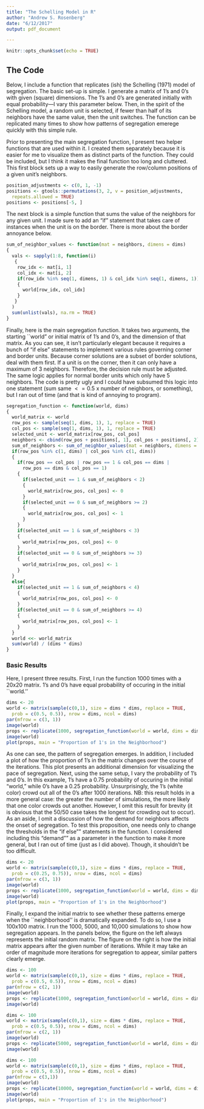 ```yaml
---
title: "The Schelling Model in R"
author: "Andrew S. Rosenberg"
date: "6/12/2017"
output: pdf_document

---
```


```r
knitr::opts_chunk$set(echo = TRUE)
```

## The Code

Below, I include a function that replicates (ish) the Schelling (1971) model of segregation. The basic set-up is simple. I generate a matrix of 1's and 0's with given (square) dimensions. The 1's and 0's are generated initially with equal probability---I vary this parameter below. Then, in the spirit of the Schelling model, a random unit is selected, if fewer than half of its neighbors have the same value, then the unit switches. The function can be replicated many times to show how patterns of segregation emerege quickly with this simple rule.

Prior to presenting the main segregation function, I present two helper functions that are used within it. I created them separately because it is easier for me to visualize them as distinct parts of the function. They could be included, but I think it makes the final function too long and cluttered. This first block sets up a way to easily generate the row/column positions of a given unit's neighbors.
```r
position_adjustments <- c(0, 1, -1)
positions <- gtools::permutations(3, 2, v = position_adjustments, 
  repeats.allowed = TRUE)
positions <- positions[-5, ]
```

The next block is a simple function that sums the value of the neighbors for any given unit. I made sure to add an "if" statement that takes care of instances when the unit is on the border. There is more about the border annoyance below.
```r
sum_of_neighbor_values <- function(mat = neighbors, dimens = dims)
{
  vals <- sapply(1:8, function(i)
   {
    row_idx <- mat[i, 1]
    col_idx <- mat[i, 2]
    if(row_idx %in% seq(1, dimens, 1) & col_idx %in% seq(1, dimens, 1))
    {
      world[row_idx, col_idx]
    }
   }
  )
  sum(unlist(vals), na.rm = TRUE)
}
```

Finally, here is the main segregation function. It takes two arguments, the starting ``world" or initial matrix of 1's and 0's, and the dimension of that matrix. As you can see, it isn't particularly elegant because it requires a bunch of "if else" statements to implement various rules governing corner and border units. Because corner solutions are a subset of border solutions, deal with them first. If a unit is on the corner, then it can only have a maximum of 3 neighbors. Therefore, the decision rule must be adjusted. The same logic applies for normal border units which only have 5 neighbors. The code is pretty ugly and I could have subsumed this logic into one statement (sum same $<= 0.5$ x number of neighbors, or something), but I ran out of time (and that is kind of annoying to program). 

```r
segregation_function <- function(world, dims)
{
  world_matrix <- world
  row_pos <- sample(seq(1, dims, 1), 1, replace = TRUE)
  col_pos <- sample(seq(1, dims, 1), 1, replace = TRUE)
  selected_unit <- world_matrix[row_pos, col_pos]
  neighbors <- cbind(row_pos + positions[, 1], col_pos + positions[, 2])
  sum_of_neighbors <- sum_of_neighbor_values(mat = neighbors, dimens = dims)
  if(row_pos %in% c(1, dims) | col_pos %in% c(1, dims))
  {
    if(row_pos == col_pos | row_pos == 1 & col_pos == dims | 
      row_pos == dims & col_pos == 1)
    {
      if(selected_unit == 1 & sum_of_neighbors < 2)
      {
        world_matrix[row_pos, col_pos] <- 0
      }
      if(selected_unit == 0 & sum_of_neighbors >= 2)
      {
        world_matrix[row_pos, col_pos] <- 1
      }
    }
    if(selected_unit == 1 & sum_of_neighbors < 3)
    {
      world_matrix[row_pos, col_pos] <- 0
    }
    if(selected_unit == 0 & sum_of_neighbors >= 3)
    {
      world_matrix[row_pos, col_pos] <- 1
    }
  }
  else{
    if(selected_unit == 1 & sum_of_neighbors < 4)
    {
      world_matrix[row_pos, col_pos] <- 0
    }
    if(selected_unit == 0 & sum_of_neighbors >= 4)
    {
      world_matrix[row_pos, col_pos] <- 1
    }
  }
  world <<- world_matrix
  sum(world) / (dims * dims)
}
```

### Basic Results
Here, I present three results. First, I run the function 1000 times with a 20x20 matrix. 1's and 0's have equal probability of occuring in the initial ``world.''
```r
dims <- 20
world <- matrix(sample(c(0,1), size = dims * dims, replace = TRUE, 
  prob = c(0.5, 0.5)), nrow = dims, ncol = dims)
par(mfrow = c(3, 1))
image(world)
props <- replicate(1000, segregation_function(world = world, dims = dims))
image(world)
plot(props, main = "Proportion of 1's in the Neighborhood")
```

As one can see, the pattern of segregation emerges. In addition, I included a plot of how the proportion of 1's in the matrix changes over the course of the iterations. This plot presents an additional dimension for visualizing the pace of segregation. Next, using the same setup, I vary the probability of 1's and 0's. In this example, 1's have a 0.75 probability of occuring in the initial "world," while 0's have a 0.25 probability. Unsurprisingly, the 1's (white color) crowd out all of the 0's after 1000 iterations. NB: this result holds in a more general case: the greater the number of simulations, the more likely that one color crowds out another. However, I omit this result for brevity (it is obvious that the 50/50 case takes the longest for crowding out to occur). As an aside, I omit a discussion of how the demand for neighbors affects the onset of segregation. To test this proposition, one needs only to change the thresholds in the "if else"" statements in the function. I considered including this "demand"" as a parameter in the function to make it more general, but I ran out of time (just as I did above). Though, it shouldn't be too difficult.  
```r
dims <- 20
world <- matrix(sample(c(0,1), size = dims * dims, replace = TRUE, 
  prob = c(0.25, 0.75)), nrow = dims, ncol = dims)
par(mfrow = c(3, 1))
image(world)
props <- replicate(1000, segregation_function(world = world, dims = dims))
image(world)
plot(props, main = "Proportion of 1's in the Neighborhood")
```

Finally, I expand the initial matrix to see whether these patterns emerge when the ``neighborhood'' is dramatically expanded. To do so, I use a 100x100 matrix. I run the 1000, 5000, and 10,000 simulations to show how segregation appears. In the panels below, the figure on the left always represents the initial random matrix. The figure on the right is how the initial matrix appears after the given number of iterations. While it may take an order of magnitude more iterations for segregation to appear, similar patters clearly emerge.
```r
dims <- 100
world <- matrix(sample(c(0,1), size = dims * dims, replace = TRUE, 
  prob = c(0.5, 0.5)), nrow = dims, ncol = dims)
par(mfrow = c(2, 1))
image(world)
props <- replicate(1000, segregation_function(world = world, dims = dims))
image(world)
```

```r
dims <- 100
world <- matrix(sample(c(0,1), size = dims * dims, replace = TRUE, 
  prob = c(0.5, 0.5)), nrow = dims, ncol = dims)
par(mfrow = c(2, 1))
image(world)
props <- replicate(5000, segregation_function(world = world, dims = dims))
image(world)
```

```r
dims <- 100
world <- matrix(sample(c(0,1), size = dims * dims, replace = TRUE, 
  prob = c(0.5, 0.5)), nrow = dims, ncol = dims)
par(mfrow = c(3,1))
image(world)
props <- replicate(10000, segregation_function(world = world, dims = dims))
image(world)
plot(props, main = "Proportion of 1's in the Neighborhood")
```


